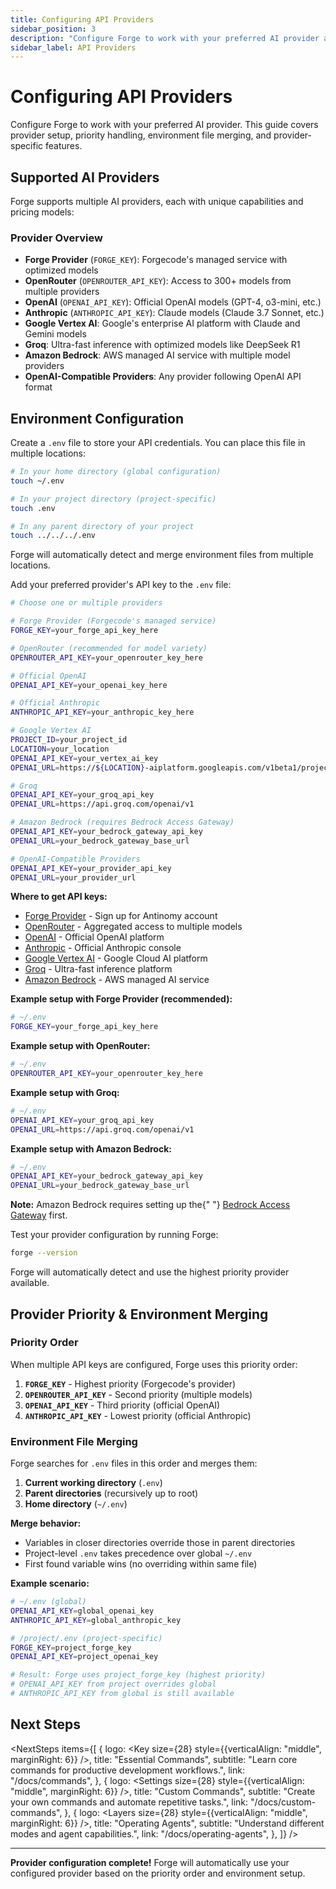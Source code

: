 ```yaml
---
title: Configuring API Providers
sidebar_position: 3
description: "Configure Forge to work with your preferred AI provider and understand provider priority."
sidebar_label: API Providers
---
```



# Configuring API Providers

Configure Forge to work with your preferred AI provider. This guide covers provider setup, priority handling, environment file merging, and provider-specific features.

## Supported AI Providers

Forge supports multiple AI providers, each with unique capabilities and pricing models:

### Provider Overview

- **Forge Provider** (`FORGE_KEY`): Forgecode's managed service with optimized models
- **OpenRouter** (`OPENROUTER_API_KEY`): Access to 300+ models from multiple providers
- **OpenAI** (`OPENAI_API_KEY`): Official OpenAI models (GPT-4, o3-mini, etc.)
- **Anthropic** (`ANTHROPIC_API_KEY`): Claude models (Claude 3.7 Sonnet, etc.)
- **Google Vertex AI**: Google's enterprise AI platform with Claude and Gemini models
- **Groq**: Ultra-fast inference with optimized models like DeepSeek R1
- **Amazon Bedrock**: AWS managed AI service with multiple model providers
- **OpenAI-Compatible Providers**: Any provider following OpenAI API format

## Environment Configuration

<Steps>
  <Step title="Create Environment File">

Create a `.env` file to store your API credentials. You can place this file in multiple locations:

```bash
# In your home directory (global configuration)
touch ~/.env

# In your project directory (project-specific)
touch .env

# In any parent directory of your project
touch ../../../.env
```

<div className="mt-2 text-[15px] text-gray-600">
  Forge will automatically detect and merge environment files from multiple locations.
</div>

  </Step>
  
  <Step title="Add API Credentials">

Add your preferred provider's API key to the `.env` file:

```bash
# Choose one or multiple providers

# Forge Provider (Forgecode's managed service)
FORGE_KEY=your_forge_api_key_here

# OpenRouter (recommended for model variety)
OPENROUTER_API_KEY=your_openrouter_key_here

# Official OpenAI
OPENAI_API_KEY=your_openai_key_here

# Official Anthropic
ANTHROPIC_API_KEY=your_anthropic_key_here

# Google Vertex AI
PROJECT_ID=your_project_id
LOCATION=your_location
OPENAI_API_KEY=your_vertex_ai_key
OPENAI_URL=https://${LOCATION}-aiplatform.googleapis.com/v1beta1/projects/${PROJECT_ID}/locations/${LOCATION}/endpoints/openapi

# Groq
OPENAI_API_KEY=your_groq_api_key
OPENAI_URL=https://api.groq.com/openai/v1

# Amazon Bedrock (requires Bedrock Access Gateway)
OPENAI_API_KEY=your_bedrock_gateway_api_key
OPENAI_URL=your_bedrock_gateway_base_url

# OpenAI-Compatible Providers
OPENAI_API_KEY=your_provider_api_key
OPENAI_URL=your_provider_url
```

**Where to get API keys:**

- [Forge Provider](https://app.forgecode.dev/app/) - Sign up for Antinomy account
- [OpenRouter](https://openrouter.ai/) - Aggregated access to multiple models
- [OpenAI](https://platform.openai.com/) - Official OpenAI platform
- [Anthropic](https://console.anthropic.com/) - Official Anthropic console
- [Google Vertex AI](https://cloud.google.com/vertex-ai) - Google Cloud AI platform
- [Groq](https://console.groq.com/) - Ultra-fast inference platform
- [Amazon Bedrock](https://aws.amazon.com/bedrock/) - AWS managed AI service

**Example setup with Forge Provider (recommended):**

```bash
# ~/.env
FORGE_KEY=your_forge_api_key_here
```

**Example setup with OpenRouter:**

```bash
# ~/.env
OPENROUTER_API_KEY=your_openrouter_key_here
```

**Example setup with Groq:**

```bash
# ~/.env
OPENAI_API_KEY=your_groq_api_key
OPENAI_URL=https://api.groq.com/openai/v1
```

**Example setup with Amazon Bedrock:**

```bash
# ~/.env
OPENAI_API_KEY=your_bedrock_gateway_api_key
OPENAI_URL=your_bedrock_gateway_base_url
```

<div className="mt-2 text-[15px] text-gray-600">
  <strong>Note:</strong> Amazon Bedrock requires setting up the{" "}
  <a href="https://github.com/aws-samples/bedrock-access-gateway">Bedrock Access Gateway</a> first.
</div>

  </Step>
  
  <Step title="Verify Configuration">

Test your provider configuration by running Forge:

```bash
forge --version
```

Forge will automatically detect and use the highest priority provider available.

  </Step>
</Steps>

## Provider Priority & Environment Merging

### Priority Order

When multiple API keys are configured, Forge uses this priority order:

1. **`FORGE_KEY`** - Highest priority (Forgecode's provider)
2. **`OPENROUTER_API_KEY`** - Second priority (multiple models)
3. **`OPENAI_API_KEY`** - Third priority (official OpenAI)
4. **`ANTHROPIC_API_KEY`** - Lowest priority (official Anthropic)

### Environment File Merging

Forge searches for `.env` files in this order and merges them:

1. **Current working directory** (`.env`)
2. **Parent directories** (recursively up to root)
3. **Home directory** (`~/.env`)

**Merge behavior:**

- Variables in closer directories override those in parent directories
- Project-level `.env` takes precedence over global `~/.env`
- First found variable wins (no overriding within same file)

**Example scenario:**

```bash
# ~/.env (global)
OPENAI_API_KEY=global_openai_key
ANTHROPIC_API_KEY=global_anthropic_key

# /project/.env (project-specific)
FORGE_KEY=project_forge_key
OPENAI_API_KEY=project_openai_key

# Result: Forge uses project_forge_key (highest priority)
# OPENAI_API_KEY from project overrides global
# ANTHROPIC_API_KEY from global is still available
```

## Next Steps


<NextSteps
  items={[
    {
      logo: <Key size={28} style={{verticalAlign: "middle", marginRight: 6}} />,
      title: "Essential Commands",
      subtitle: "Learn core commands for productive development workflows.",
      link: "/docs/commands",
    },
    {
      logo: <Settings size={28} style={{verticalAlign: "middle", marginRight: 6}} />,
      title: "Custom Commands",
      subtitle: "Create your own commands and automate repetitive tasks.",
      link: "/docs/custom-commands",
    },
    {
      logo: <Layers size={28} style={{verticalAlign: "middle", marginRight: 6}} />,
      title: "Operating Agents",
      subtitle: "Understand different modes and agent capabilities.",
      link: "/docs/operating-agents",
    },
  ]}
/>

---

**Provider configuration complete!** Forge will automatically use your configured provider based on the priority order and environment setup.
